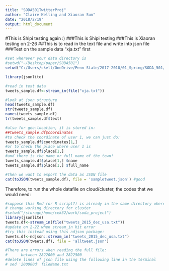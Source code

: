 ```yaml
---
title: "SODA501TwitterProj"
author: "Claire Kelling and Xiaoran Sun"
date: "2018/2/19"
output: html_document
---
```


#This is Shipi testing again :)
###This is Shipi testing
###This is Xiaoran testing on 2-26
##This is to read in the text file and write into json file
###Test on the sample data "xja.txt" first
```r
#set wherever your data directory is
#setwd("~/Desktop/paper/SODA501") 
setwd("C:/Users/ckell/OneDrive/Penn State/2017-2018/01_Spring/SODA_501/SODA_501/project/data")

library(jsonlite)

#read in text data
tweets_sample.df<-stream_in(file("xja.txt"))

#look at json structure
head(tweets_sample.df)
str(tweets_sample.df)
names(tweets_sample.df)
tr(tweets_sample.df$text)

#also for geo-location, it is stored in:
##tweets_sample.df$coordinates
#to check the coordinate of user 1, we can just do:
tweets_sample.df$coordinates[1,]
#or to check the place where user 1 is
tweets_sample.df$place[1,]
#and there is the name or full name of the town!
tweets_sample.df$place[1,] $name
tweets_sample.df$place[1,] $full_name

#Then we want to export the data as JSON file
cat(toJSON(tweets_sample.df), file = 'sampletweet.json') #good
```

Therefore, to run the whole datafile on cloud/cluster, the codes that we would need:
```r
#suppose this Rmd (or R script?) is already in the same directory where the large datafile is
# change working directory for cluster
#setwd("/storage/home/cek32/work/soda_project")
library(jsonlite)
tweets.df<-stream_in(file("tweets_2015_dec_usa.txt"))
#update on 2-22 when stream_in hit error
#try this instead using this ndjson package:
tweets.df<-ndjson::stream_in("tweets_2015_dec_usa.txt")
cat(toJSON(tweets.df), file = 'alltweet.json') 

#There are errors when reading the full file: 
#      between 2822000 and 2822500
#delete lines of json file using the following line in the terminal
# sed '200000d' fileName.txt
```
